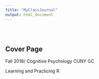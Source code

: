 ```yaml
---
title: "MyClassJournal"
output: html_document
---
```


<style type="text/css">
.title {
  display: none;
}

#getting-started img {
  margin-right: 10px;
}

</style>

<div class="row" style="padding-top: 30px;">
<div class="col-sm-6">

# **Cover Page**
Fall 2018/
Cognitive Psychology
CUNY GC

Learning and Practicing R






</a>
</div>
